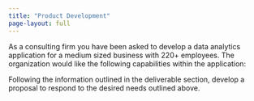 ```yaml
---
title: "Product Development"
page-layout: full
---
```


As a consulting firm you have been asked to develop a data analytics application for a medium sized business with 220+ employees. The organization would like the following capabilities within the application:





Following the information outlined in the deliverable section, develop a proposal to respond to the desired needs outlined above.
